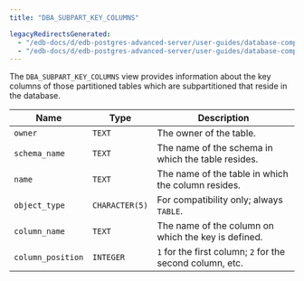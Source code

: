 ```yaml
---
title: "DBA_SUBPART_KEY_COLUMNS"

legacyRedirectsGenerated:
  - "/edb-docs/d/edb-postgres-advanced-server/user-guides/database-compatibility-for-oracle-developers-catalog-views-guide/13/dba_subpart_key_columns.html"
  - "/edb-docs/d/edb-postgres-advanced-server/user-guides/database-compatibility-for-oracle-developers-catalog-views-guide/latest/dba_subpart_key_columns.html"
---
```


<div id="dba_subpart_key_columns" class="registered_link"></div>

The `DBA_SUBPART_KEY_COLUMNS` view provides information about the key columns of those partitioned tables which are subpartitioned that reside in the database.

| Name              | Type           | Description                                               |
| ----------------- | -------------- | --------------------------------------------------------- |
| `owner`           | `TEXT`         | The owner of the table.                                   |
| `schema_name`     | `TEXT`         | The name of the schema in which the table resides.        |
| `name`            | `TEXT`         | The name of the table in which the column resides.        |
| `object_type`     | `CHARACTER(5)` | For compatibility only; always `TABLE`.                   |
| `column_name`     | `TEXT`         | The name of the column on which the key is defined.       |
| `column_position` | `INTEGER`      | `1` for the first column; `2` for the second column, etc. |

